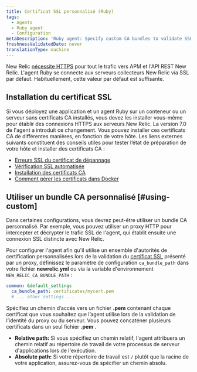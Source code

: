 ```yaml
---
title: Certificat SSL personnalisé (Ruby)
tags:
  - Agents
  - Ruby agent
  - Configuration
metaDescription: 'Ruby agent: Specify custom CA bundles to validate SSL communication via a proxy server.'
freshnessValidatedDate: never
translationType: machine
---
```


New Relic [nécessite HTTPS](/docs/apis/rest-api-v2/troubleshooting/301-response-rest-api-calls) pour tout le trafic vers APM et l&apos;API REST New Relic. L&apos;agent Ruby se connecte aux serveurs collecteurs New Relic via SSL par défaut. Habituellement, cette valeur par défaut est suffisante.

## Installation du certificat SSL

Si vous déployez une application et un agent Ruby sur un conteneur ou un serveur sans certificats CA installés, vous devez les installer vous-même pour établir des connexions HTTPS aux serveurs New Relic. La version 7.0 de l&apos;agent a introduit ce changement. Vous pouvez installer ces certificats CA de différentes manières, en fonction de votre hôte. Les liens externes suivants constituent des conseils utiles pour tester l’état de préparation de votre hôte et installer des certificats CA :

* [Erreurs SSL du certificat de dépannage](https://bundler.io/v2.0/guides/rubygems_tls_ssl_troubleshooting_guide.html#troubleshooting-certificate-errors)
* [Vérification SSL automatisée](https://bundler.io/v2.0/guides/rubygems_tls_ssl_troubleshooting_guide.html#automated-ssl-check)
* [Installation des certificats CA](https://superuser.com/questions/437330/how-do-you-add-a-certificate-authority-ca-to-ubuntu/719047#719047)
* [Comment gérer les certificats dans Docker](https://serverfault.com/questions/975775/how-to-handle-certificates-in-dockerfile)

## Utiliser un bundle CA personnalisé [#using-custom]

Dans certaines configurations, vous devrez peut-être utiliser un bundle CA personnalisé. Par exemple, vous pouvez utiliser un proxy HTTP pour intercepter et décrypter le trafic SSL de l&apos;agent, qui établit ensuite une connexion SSL distincte avec New Relic.

Pour configurer l&apos;agent afin qu&apos;il utilise un ensemble d&apos;autorités de certification personnalisées lors de la validation du [certificat SSL](/docs/accounts-partnerships/education/getting-started-new-relic/glossary#ssl-certificate) présenté par un proxy, définissez le paramètre de configuration `ca_bundle_path` dans votre fichier <DNT>**newrelic.yml**</DNT> ou via la variable d&apos;environnement `NEW_RELIC_CA_BUNDLE_PATH` :

```yml
common: &default_settings
  ca_bundle_path: certificates/mycert.pem
  # ... other settings ...
```

Spécifiez un chemin d’accès vers un fichier <DNT>**.pem**</DNT> contenant chaque certificat que vous souhaitez que l’agent utilise lors de la validation de l’identité du proxy ou du serveur. Vous pouvez concaténer plusieurs certificats dans un seul fichier <DNT>**.pem**</DNT> .

* <DNT>**Relative path:**</DNT> Si vous spécifiez un chemin relatif, l&apos;agent attribuera un chemin relatif au répertoire de travail de votre processus de serveur d&apos;applications lors de l&apos;exécution.
* <DNT>**Absolute path:**</DNT> Si votre répertoire de travail est `/` plutôt que la racine de votre application, assurez-vous de spécifier un chemin absolu.